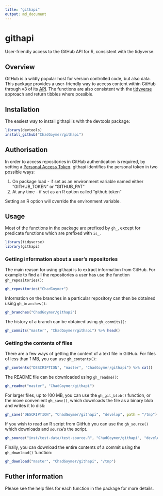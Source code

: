 ```yaml
---
title: "githapi"
output: md_document
---
```


# githapi

User-friendly access to the GitHub API for R, consistent with the tidyverse.

## Overview

GitHub is a wildly popular host for version controlled code, but also data. This package 
provides a user-friendly way to access content within GitHub through v3 of its 
[API](https://developer.github.com/v3/). The functions are also consistent with the 
[tidyverse](http://www.tidyverse.org/) approach and return tibbles where possible.

## Installation

The easiest way to install githapi is with the devtools package:

```r
library(devtools)
install_github("ChadGoymer/githapi")
```

## Authorisation

In order to access repositories in GitHub authentication is required, by setting a 
[Personal Access Token](https://help.github.com/articles/creating-a-personal-access-token-for-the-command-line/).
githapi identifies the personal token in two possible ways:

 1. On package load - if set as an environment variable named either "GITHUB_TOKEN" or "GITHUB_PAT"
 2. At any time - if set as an R option called "github.token"

Setting an R option will override the environment variable.

## Usage

Most of the functions in the package are prefixed by `gh_`, except for predicate functions which are 
prefixed with `is_`.

```r
library(tidyverse)
library(githapi)
```

### Getting information about a user's repositories

The main reason for using githapi is to extract information from GitHub. For example to find all the 
repositories a user has use the function `gh_repositories()`:

```r
gh_repositories("ChadGoymer")
```

Information on the branches in a particular repository can then be obtained using `gh_branches()`:

```r
gh_branches("ChadGoymer/githapi")
```

The history of a branch can be obtained using `gh_commits()`:

```r
gh_commits("master", "ChadGoymer/githapi") %>% head()
```

### Getting the contents of files

There are a few ways of getting the content of a text file in GitHub. For files of less than 
1 MB, you can use `gh_contents()`:

```r
gh_contents("DESCRIPTION", "master", "ChadGoymer/githapi") %>% cat()
```

The README file can be downloaded using `gh_readme()`:

```r
gh_readme("master", "ChadGoymer/githapi")
```

For larger files, up to 100 MB, you can use the `gh_git_blob()` function, or the move convenient
`gh_save()`, which downloads the file as a binary blob and writes it to disk:

```r
gh_save("DESCRIPTION", "ChadGoymer/githapi", "develop", path = "/tmp")
```

If you wish to read an R script from GitHub you can use the `gh_source()` which downloads and 
`source`'s the script.

```r
gh_source("inst/test-data/test-source.R", "ChadGoymer/githapi", "develop")
```

Finally, you can download the entire contents of a commit using the `gh_download()` function:

```r
gh_download("master", "ChadGoymer/githapi", "/tmp")
```

## Futher information

Please see the help files for each function in the package for more details.
